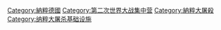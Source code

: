 {{Commonscat|Nazi concentration camps}}
{{Catmore}}

[[Category:納粹德國|Category:納粹德國]]
[[Category:第二次世界大战集中营|Category:第二次世界大战集中营]]
[[Category:納粹大屠殺|Category:納粹大屠殺]]
[[Category:纳粹大屠杀基础设施|Category:纳粹大屠杀基础设施]]